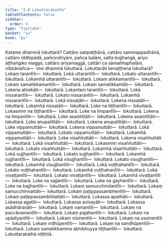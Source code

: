 ```yaml
---
title: "2.8 Lokuttarakathā"
tableOfContents: false
sidebar:
  order: 9
type: "tipitaka"
basket: "su"
book: "ps"
---
```



<DynamicBreadcrumb />

<Division number="43" book="ps" bookNo="26" page="47">

<Paragraph number="1655" book="ps">
Katame dhammā lokuttarā? Cattāro satipaṭṭhānā, cattāro sammappadhānā, cattāro iddhipādā, pañcindriyāni, pañca balāni, satta bojjhaṅgā, ariyo aṭṭhaṅgiko maggo, cattāro ariyamaggā, cattāri ca sāmaññaphalāni, nibbānañca—  ime dhammā lokuttarā.
</Paragraph>

<Paragraph number="1656" book="ps">
<Emphasis>Lokuttarā</Emphasis>ti kenaṭṭhena lokuttarā? Lokaṃ tarantīti—  lokuttarā. Lokā uttarantīti—  lokuttarā. Lokato uttarantīti—  lokuttarā. Lokamhā uttarantīti—  lokuttarā. Lokaṃ atikkamantīti—  lokuttarā. Lokaṃ samatikkamantīti—  lokuttarā. Lokaṃ samatikkantāti—  lokuttarā. Lokena atirekāti—  lokuttarā. Lokantaṃ tarantīti—  lokuttarā. Lokā nissarantīti—  lokuttarā. Lokato nissarantīti—  lokuttarā. Lokamhā nissarantīti—  lokuttarā. Lokā nissaṭāti—  lokuttarā. Lokena nissaṭāti—  lokuttarā. Lokamhā nissaṭāti—  lokuttarā. Loke na tiṭṭhantīti—  lokuttarā. Lokasmiṃ na tiṭṭhantīti—  lokuttarā. Loke na limpantīti—  lokuttarā. Lokena na limpantīti—  lokuttarā. Loke asaṃlittāti—  lokuttarā. Lokena asaṃlittāti—  lokuttarā. Loke anupalittāti—  lokuttarā. Lokena anupalittāti—  lokuttarā. Loke vippamuttāti—  lokuttarā. Lokena vippamuttāti—  lokuttarā. Lokā vippamuttāti—  lokuttarā. Lokato vippamuttāti—  lokuttarā. Lokamhā vippamuttāti—  lokuttarā. Loke visaññuttāti—  lokuttarā. Lokena visaññuttāti—  lokuttarā. Lokā visaññuttāti—  lokuttarā. Lokasmiṃ visaññuttāti—  lokuttarā. Lokato visaññuttāti—  lokuttarā. Lokamhā visaññuttāti—  lokuttarā. Lokā sujjhantīti—  lokuttarā. Lokato sujjhantīti—  lokuttarā. Lokamhā sujjhantīti—  lokuttarā. Lokā visujjhantīti—  lokuttarā. Lokato visujjhantīti—  lokuttarā. Lokamhā visujjhantīti—  lokuttarā. Lokā vuṭṭhahantīti—  lokuttarā. Lokato vuṭṭhahantīti—  lokuttarā. Lokamhā vuṭṭhahantīti—  lokuttarā. Lokā vivaṭṭantīti—  lokuttarā. Lokato vivaṭṭantīti—  lokuttarā. Lokamhā vivaṭṭantīti—  lokuttarā. Loke na sajjantīti—  lokuttarā. Loke na gayhantīti—  lokuttarā. Loke na bajjhantīti—  lokuttarā. Lokaṃ samucchindantīti—  lokuttarā. Lokaṃ samucchinnattāti—  lokuttarā. Lokaṃ paṭippassambhentīti—  lokuttarā. Lokaṃ paṭippassambhitattāti—  lokuttarā. Lokassa apathāti—  lokuttarā. Lokassa agatīti—  lokuttarā. Lokassa avisayāti—  lokuttarā. Lokassa asādhāraṇāti—  lokuttarā. Lokaṃ vamantīti—  lokuttarā. Lokaṃ na paccāvamantīti—  lokuttarā. Lokaṃ pajahantīti—  lokuttarā. Lokaṃ na upādiyantīti—  lokuttarā. Lokaṃ visinentīti—  lokuttarā. Lokaṃ na ussinentīti—  lokuttarā. Lokaṃ vidhūpentīti—  lokuttarā. Lokaṃ na sandhūpentīti—  lokuttarā. Lokaṃ samatikkamma abhibhuyya tiṭṭhantīti—  lokuttarā.

</Paragraph>
</Division>

<Paragraph number="1657" type="center" book="ps">
Lokuttarakathā niṭṭhitā.
</Paragraph>